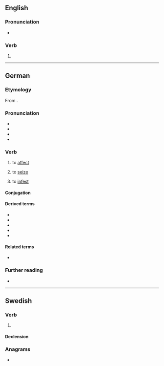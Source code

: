 {{also|Befällen}}
==English==

===Pronunciation===
* {{IPA|en|/bɪˈfɔlən/}}

===Verb===
{{head|en|verb form|cat2=irregular past participles}}

# {{inflection of|en|befall||past|part}}

----

==German==

===Etymology===
From {{affix|de|be-|fallen}}.

===Pronunciation===
* {{IPA|de|/bəˈfaln̩/|/bəˈfalən/}}
* {{audio|de|De-befallen.ogg|Audio}}
* {{hyphenation|de|be|fal|len}}
* {{rhymes|de|aln̩|s=3}}

===Verb===
{{de-verb|befallen<befällt#befiel,befallen>}}

# {{lb|de|of a disease}} to [[affect]]
# {{lb|de|of fear, desire, etc.}} to [[seize]]
# to [[infest]]

====Conjugation====
{{de-conj|befallen<befällt#befiel,befallen>}}

====Derived terms====
* {{l|de|Befallen}}
* {{l|de|Befaller}}
* {{l|de|Befallung}}
* {{l|de|befallend}}
* {{l|de|befallen}}

====Related terms====
* {{l|de|Befall}}

===Further reading===
* {{R:Duden}}

----

==Swedish==

===Verb===
{{head|sv|verb form}}

# {{lb|sv|nonstandard}} {{sv-verb-form-pastpart|befalla}}
#:{{syn|sv|befalld}} {{q|standard}}

====Declension====
{{sv-adj-pastpart|en-stem=befall}}

===Anagrams===
* {{anagrams|sv|a=abeeflln|befallne}}